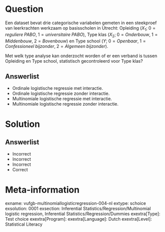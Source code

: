 Question
========

Een dataset bevat drie categorische variabelen gemeten in een steekproef van leerkrachten werkzaam op basisscholen in Utrecht: Opleiding ($X_{1};\;0 = reguliere\;PABO,\;1 = universitaire\;PABO$), Type klas ($X_{2};\;0 = Onderbouw,\;1 = Middenbouw,\;2 = Bovenbouw$) en Type school ($Y;\;0 = Openbaar,\;1 = Confessioneel\;bijzonder,\;2 = Algemeen\;bijzonder$).

Met welk type analyse kan onderzocht worden of er een verband is tussen Opleiding en Type school, statistisch gecontroleerd voor Type klas?
  
Answerlist
----------
* Ordinale logistische regressie met interactie.
* Ordinale logistische regressie zonder interactie.
* Multinomiale logistische regressie met interactie.
* Multinomiale logistische regressie zonder interactie.

Solution
========

Answerlist
----------
* Incorrect
* Incorrect
* Incorrect
* Correct

Meta-information
================
exname: vufgb-multinomiallogisticregression-004-nl
extype: schoice
exsolution: 0001
exsection: Inferential Statistics/Regression/Multinomial logistic regression, Inferential Statistics/Regression/Dummies
exextra[Type]: Test choice
exextra[Program]: 
exextra[Language]: Dutch
exextra[Level]: Statistical Literacy